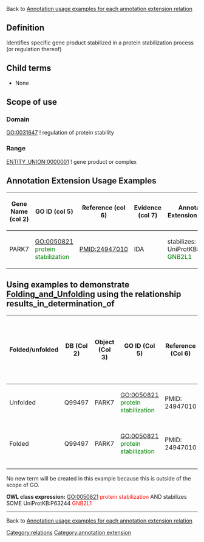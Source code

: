 Back to [http://wiki.geneontology.org/index.php/Annotation_usage_examples_for_each_annotation_extension_relation  Annotation usage examples for each annotation extension relation]

==Definition==

Identifies specific gene product stabilized in a protein stabilization process (or regulation thereof)

==Child terms==

* None

==Scope of use==

===Domain===

GO:0031647 ! regulation of protein stability

===Range===

[[ENTITY_UNION:0000001]] ! gene product or complex

==Annotation Extension Usage Examples==
{| class="wikitable" border="1"
|-
! Gene Name (col 2)
! GO ID (col 5)
! Reference (col 6)
! Evidence (col 7)
! Annotation Extension (col 16)
|-
| PARK7
| GO:0050821 <span style="color:green">protein stabilization</span>
| PMID:24947010
| IDA
| stabilizes: UniProtKB:P63244 <span style="color:green"> GNB2L1 </span>
|}

== Using examples to demonstrate [[Folding_and_Unfolding]] using the relationship results_in_determination_of ==


{| class="wikitable" border="1"
! Folded/unfolded
!DB (Col 2)
!Object (Col 3)
!GO ID (Col 5)
!Reference (Col 6)
!Extension (Col 16)
!Parent terms for new folded GO term
|-
| Unfolded
| Q99497
| PARK7
| GO:0050821 <span style="color:green">protein stabilization</span>
| PMID: 24947010
| stabilizes: UniProtKB:P63244 <span style="color:green"> GNB2L1 </span>
|
|-
| Folded
| Q99497
| PARK7
| GO:0050821 <span style="color:green">protein stabilization</span>
| PMID: 24947010
| stabilizes: UniProtKB:P63244 <span style="color:green"> GNB2L1 </span>
| <span style="color:red"> No new GO term created </span>
|-
|}

No new term will be created in this example because this is outside of the scope of GO.

'''OWL class expression:''' GO:0050821 <span style="color:red">protein stabilization</span> AND stabilizes SOME UniProtKB:P63244 <span style="color:red">GNB2L1</span>
----


Back to [http://wiki.geneontology.org/index.php/Annotation_usage_examples_for_each_annotation_extension_relation  Annotation usage examples for each annotation extension relation]

[[Category:relations]]
[[Category:annotation extension]]